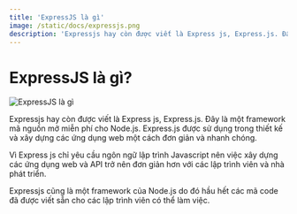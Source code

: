 ```yaml
---
title: 'ExpressJS là gì'
image: /static/docs/expressjs.png
description: 'Expressjs hay còn được viết là Express js, Express.js. Đây là một framework mã nguồn mở miễn phí cho Node.js.'
---
```


# ExpressJS là gì?

![ExpressJS là gì](/static/docs/expressjs.png)

Expressjs hay còn được viết là Express js, Express.js. Đây là một framework mã nguồn mở miễn phí cho Node.js. Express.js được sử dụng trong thiết kế và xây dựng các ứng dụng web một cách đơn giản và nhanh chóng.

Vì Express js chỉ yêu cầu ngôn ngữ lập trình Javascript nên việc xây dựng các ứng dụng web và API trở nên đơn giản hơn với các lập trình viên và nhà phát triển.

Expressjs cũng là một framework của Node.js do đó hầu hết các mã code đã được viết sẵn cho các lập trình viên có thể làm việc.
